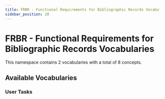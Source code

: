 ```yaml
---
title: FRBR - Functional Requirements for Bibliographic Records Vocabularies
sidebar_position: 20
---
```



# FRBR - Functional Requirements for Bibliographic Records Vocabularies

This namespace contains 2 vocabularies with a total of 8 concepts.

## Available Vocabularies

### User Tasks

<div style={{ display: 'grid', gridTemplateColumns: 'repeat(auto-fill, minmax(300px, 1fr))', gap: '16px', marginBottom: '32px' }}>
  <VocabularyCard 
    vocabulary={{
      id: 'frbrerusertask',
      title: 'FRBRer User Tasks',
      description: 'Based on the current text, Feb 2009.',
      conceptCount: 4,
      languages: ["English"],
      category: 'user-tasks',
      url: 'https://www.iflastandards.info/fr/frbr/frbrer/frbrerusertask.html'
    }}
  />
  <VocabularyCard 
    vocabulary={{
      id: 'frsadusertask',
      title: 'FRSAD User Tasks',
      description: '',
      conceptCount: 4,
      languages: ["English"],
      category: 'user-tasks',
      url: 'https://www.iflastandards.info/fr/frsad/frsadusertask.html'
    }}
  />
</div>
